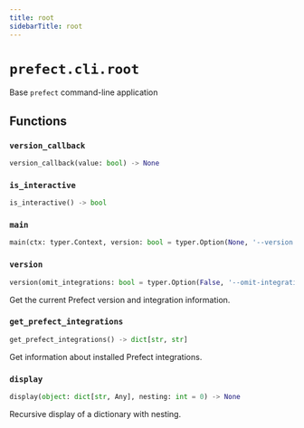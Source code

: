 ```yaml
---
title: root
sidebarTitle: root
---
```


# `prefect.cli.root`



Base `prefect` command-line application


## Functions

### `version_callback` <sup><a href="https://github.com/PrefectHQ/prefect/blob/main/src/prefect/cli/root.py#L31" target="_blank"><Icon icon="github" style="width: 14px; height: 14px;" /></a></sup>

```python
version_callback(value: bool) -> None
```

### `is_interactive` <sup><a href="https://github.com/PrefectHQ/prefect/blob/main/src/prefect/cli/root.py#L37" target="_blank"><Icon icon="github" style="width: 14px; height: 14px;" /></a></sup>

```python
is_interactive() -> bool
```

### `main` <sup><a href="https://github.com/PrefectHQ/prefect/blob/main/src/prefect/cli/root.py#L43" target="_blank"><Icon icon="github" style="width: 14px; height: 14px;" /></a></sup>

```python
main(ctx: typer.Context, version: bool = typer.Option(None, '--version', '-v', callback=version_callback, help='Display the current version.', is_eager=True), profile: str = typer.Option(None, '--profile', '-p', help='Select a profile for this CLI run.', is_eager=True), prompt: bool = SettingsOption(prefect.settings.PREFECT_CLI_PROMPT, help='Force toggle prompts for this CLI run.'))
```

### `version` <sup><a href="https://github.com/PrefectHQ/prefect/blob/main/src/prefect/cli/root.py#L98" target="_blank"><Icon icon="github" style="width: 14px; height: 14px;" /></a></sup>

```python
version(omit_integrations: bool = typer.Option(False, '--omit-integrations', help='Omit integration information'))
```


Get the current Prefect version and integration information.


### `get_prefect_integrations` <sup><a href="https://github.com/PrefectHQ/prefect/blob/main/src/prefect/cli/root.py#L161" target="_blank"><Icon icon="github" style="width: 14px; height: 14px;" /></a></sup>

```python
get_prefect_integrations() -> dict[str, str]
```


Get information about installed Prefect integrations.


### `display` <sup><a href="https://github.com/PrefectHQ/prefect/blob/main/src/prefect/cli/root.py#L180" target="_blank"><Icon icon="github" style="width: 14px; height: 14px;" /></a></sup>

```python
display(object: dict[str, Any], nesting: int = 0) -> None
```


Recursive display of a dictionary with nesting.

